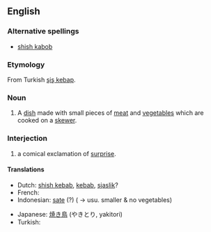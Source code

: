 ==English==

===Alternative spellings===
* [[shish kabob]]

===Etymology===
From Turkish [[şiş kebap]].

===Noun===
{{en-noun}}

# A [[dish]] made with small pieces of [[meat]] and [[vegetable]]s which are cooked on a [[skewer]].

===Interjection===
{{en-intj}}
#{{rfv-sense}} {{UK}} a comical exclamation of [[surprise]].

====Translations====
{{trans-top|meat and vegetables on a skewer}}
* Dutch: [[shish kebab]], [[kebab]], [[sjaslik]]?
* French: {{t|fr|chichekébab|m}}
* Indonesian: [[sate]] (?) ( &rarr; usu. smaller & no vegetables)
{{trans-mid}}
* Japanese: [[焼き鳥]] (やきとり, yakitori)
* Turkish: {{t+|tr|şiş kebap}}
{{trans-bottom}}